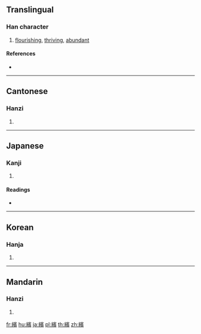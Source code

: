 {{character info/new}}
{{also|缤}}
==Translingual==

===Han character===
{{Han char|rn=120|rad=糸|as=14|sn=20|four=23986|canj=VFJMC}}

# [[flourishing]], [[thriving]], [[abundant]]

====References====
* {{Han ref|kx=0942.020|dkj=27999|dj=1381.110|hdz=53464.100|uh=7E7D|ud=32381|bh=C47D|bd=50301}}

----

==Cantonese==

===Hanzi===
{{yue-hanzi|jyut=ban1|y=ban1|sim=缤}}

# {{defn|lang=yue|sort=糸14}}

----

==Japanese==

===Kanji===
{{ja-kanji|grade=|rs=糸14}}

# {{defn|lang=ja|sort=糸14}}

====Readings====
* {{ja-readings|on=[[ひん]] (hin)|kun=|nanori=}}

----

==Korean==

===Hanja===
{{ko-hanja|hangeul=빈|eumhun=|rv=bin|mr=pin|y=pin}}

# {{defn|lang=ko|sort=糸14}}

----

==Mandarin==

===Hanzi===
{{cmn-hanzi|sim=缤|pin=[[bīn]] ([[bin1]])|wg=pin<sup>1</sup>}}

# {{defn|lang=cmn|sort=糸14}}

[[fr:繽]]
[[hu:繽]]
[[ja:繽]]
[[pl:繽]]
[[th:繽]]
[[zh:繽]]